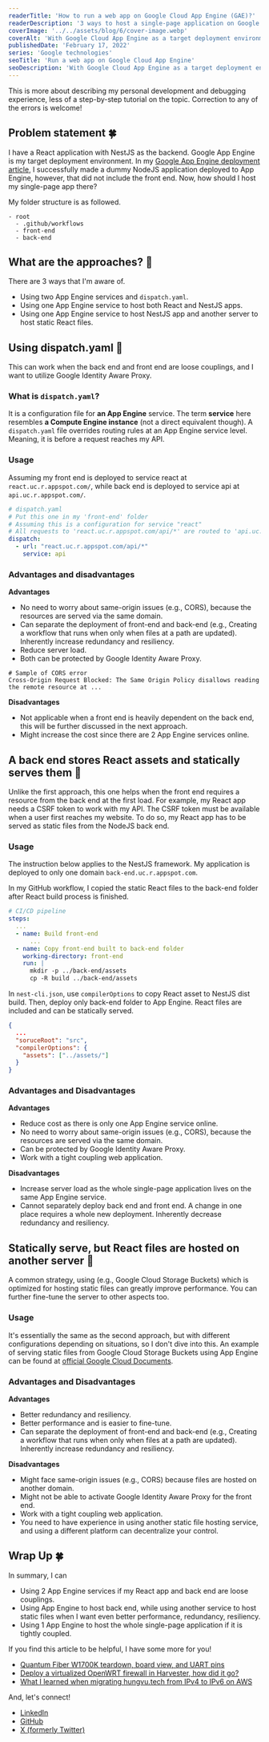 ```yaml
---
readerTitle: 'How to run a web app on Google Cloud App Engine (GAE)?'
readerDescription: '3 ways to host a single-page application on Google App Engine.'
coverImage: '../../assets/blog/6/cover-image.webp'
coverAlt: 'With Google Cloud App Engine as a target deployment environment. Here are 3 ways to deploy and host my React app on GAE.'
publishedDate: 'February 17, 2022'
series: 'Google technologies'
seoTitle: 'Run a web app on Google Cloud App Engine'
seoDescription: 'With Google Cloud App Engine as a target deployment environment. Here are 3 ways to deploy and host my React app on GAE.'
---
```



This is more about describing my personal development and debugging experience, less of a step-by-step tutorial on the topic. Correction to any of the errors is welcome!

## Problem statement 🍀

I have a React application with NestJS as the backend. Google App Engine is my target deployment environment. In my [Google App Engine deployment article](/brainstorm-a-deployment-process-from-github-to-google-app-engine-and-cloud-sql-part-2), I successfully made a dummy NodeJS application deployed to App Engine, however, that did not include the front end. Now, how should I host my single-page app there?

My folder structure is as followed.

```
- root
  - .github/workflows
  - front-end
  - back-end
```

## What are the approaches? 🤔

There are 3 ways that I'm aware of.

- Using two App Engine services and `dispatch.yaml`.
- Using one App Engine service to host both React and NestJS apps.
- Using one App Engine service to host NestJS app and another server to host static React files.

## Using dispatch.yaml 🔑

This can work when the back end and front end are loose couplings, and I want to utilize Google Identity Aware Proxy.

### What is `dispatch.yaml`?

It is a configuration file for **an App Engine** service. The term **service** here resembles **a Compute Engine instance** (not a direct equivalent though). A `dispatch.yaml` file overrides routing rules at an App Engine service level. Meaning, it is before a request reaches my API.

### Usage

Assuming my front end is deployed to service react at `react.uc.r.appspot.com/`, while back end is deployed to service api at `api.uc.r.appspot.com/`.

``` yaml showLineNumbers
# dispatch.yaml
# Put this one in my 'front-end' folder
# Assuming this is a configuration for service "react"
# All requests to 'react.uc.r.appspot.com/api/*' are routed to 'api.uc.r.appspot.com/'
dispatch:
  - url: "react.uc.r.appspot.com/api/*"
    service: api
```

### Advantages and disadvantages

**Advantages**

- No need to worry about same-origin issues (e.g., CORS), because the resources are served via the same domain.
- Can separate the deployment of front-end and back-end (e.g., Creating a workflow that runs when only when files at a path are updated). Inherently increase redundancy and resiliency.
- Reduce server load.
- Both can be protected by Google Identity Aware Proxy.

```
# Sample of CORS error
Cross-Origin Request Blocked: The Same Origin Policy disallows reading the remote resource at ...
```

**Disadvantages**

- Not applicable when a front end is heavily dependent on the back end, this will be further discussed in the next approach.
- Might increase the cost since there are 2 App Engine services online.

## A back end stores React assets and statically serves them 🔑

Unlike the first approach, this one helps when the front end requires a resource from the back end at the first load. For example, my React app needs a CSRF token to work with my API. The CSRF token must be available when a user first reaches my website. To do so, my React app has to be served as static files from the NodeJS back end.

### Usage

The instruction below applies to the NestJS framework. My application is deployed to only one domain `back-end.uc.r.appspot.com`.

In my GitHub workflow, I copied the static React files to the back-end folder after React build process is finished.

``` yaml showLineNumbers
# CI/CD pipeline
steps: 
  ...
  - name: Build front-end
      ...
  - name: Copy front-end built to back-end folder
    working-directory: front-end
    run: |
      mkdir -p ../back-end/assets
      cp -R build ../back-end/assets
```

In `nest-cli.json`, use `compilerOptions` to copy React asset to NestJS dist build. Then, deploy only back-end folder to App Engine. React files are included and can be statically served.

``` json showLineNumbers
{
  ...
  "soruceRoot": "src",
  "compilerOptions": {
    "assets": ["../assets/"]
  }
}
```

### Advantages and Disadvantages

**Advantages**

- Reduce cost as there is only one App Engine service online.
- No need to worry about same-origin issues (e.g., CORS), because the resources are served via the same domain.
- Can be protected by Google Identity Aware Proxy.
- Work with a tight coupling web application.

**Disadvantages**

- Increase server load as the whole single-page application lives on the same App Engine service.
- Cannot separately deploy back end and front end. A change in one place requires a whole new deployment. Inherently decrease redundancy and resiliency.

## Statically serve, but React files are hosted on another server 🔑
A common strategy, using (e.g., Google Cloud Storage Buckets) which is optimized for hosting static files can greatly improve performance. You can further fine-tune the server to other aspects too.

### Usage

It's essentially the same as the second approach, but with different configurations depending on situations, so I don't dive into this. An example of serving static files from Google Cloud Storage Buckets using App Engine can be found at [official Google Cloud Documents](https://cloud.google.com/appengine/docs/standard/go/serving-static-files).

### Advantages and Disadvantages

**Advantages**

- Better redundancy and resiliency.
- Better performance and is easier to fine-tune.
- Can separate the deployment of front-end and back-end (e.g., Creating a workflow that runs when only when files at a path are updated). Inherently increase redundancy and resiliency.
    
**Disadvantages**

- Might face same-origin issues (e.g., CORS) because files are hosted on another domain.
- Might not be able to activate Google Identity Aware Proxy for the front end.
- Work with a tight coupling web application.
- You need to have experience in using another static file hosting service, and using a different platform can decentralize your control.

## Wrap Up 🍀

In summary, I can

- Using 2 App Engine services if my React app and back end are loose couplings.
- Using App Engine to host back end, while using another service to host static files when I want even better performance, redundancy, resiliency.
- Using 1 App Engine to host the whole single-page application if it is tightly coupled.

If you find this article to be helpful, I have some more for you!

- [Quantum Fiber W1700K teardown, board view, and UART pins](/quantum-fiber-w1700k-teardown-board-view-and-uart-pins)
- [Deploy a virtualized OpenWRT firewall in Harvester, how did it go?](/virtualize-openwrt-firewall-in-harvester-hci-cluster)
- [What I learned when migrating hungvu.tech from IPv4 to IPv6 on AWS](/migration-from-ipv4-to-ipv6-on-aws)

And, let's connect!

- [LinkedIn](https://www.linkedin.com/in/hunghvu/)
- [GitHub](https://github.com/hunghvu)
- [X (formerly Twitter)](https://x.com/hunghvu_dev)
